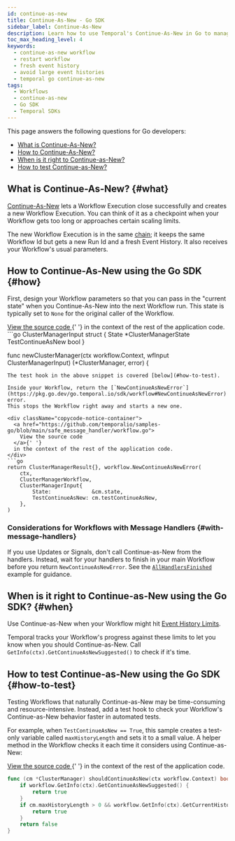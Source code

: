 ```yaml
---
id: continue-as-new
title: Continue-As-New - Go SDK
sidebar_label: Continue-As-New
description: Learn how to use Temporal's Continue-As-New in Go to manage large Event Histories by atomically creating new Workflow Executions with the same Workflow Id and fresh parameters.
toc_max_heading_level: 4
keywords:
  - continue-as-new workflow
  - restart workflow
  - fresh event history
  - avoid large event histories
  - temporal go continue-as-new
tags:
  - Workflows
  - continue-as-new
  - Go SDK
  - Temporal SDKs
---
```


This page answers the following questions for Go developers:

- [What is Continue-As-New?](#what)
- [How to Continue-As-New?](#how)
- [When is it right to Continue-as-New?](#when)
- [How to test Continue-as-New?](#how-to-test)

## What is Continue-As-New? {#what}

[Continue-As-New](/workflow-execution/continue-as-new) lets a Workflow Execution close successfully and creates a new Workflow Execution.
You can think of it as a checkpoint when your Workflow gets too long or approaches certain scaling limits.

The new Workflow Execution is in the same [chain](/workflow-execution#workflow-execution-chain); it keeps the same Workflow Id but gets a new Run Id and a fresh Event History.
It also receives your Workflow's usual parameters.

## How to Continue-As-New using the Go SDK {#how}

First, design your Workflow parameters so that you can pass in the "current state" when you Continue-As-New into the next Workflow run.
This state is typically set to `None` for the original caller of the Workflow.

<div className="copycode-notice-container">
  <a href="https://github.com/temporalio/samples-go/blob/main/safe_message_handler/workflow.go">
    View the source code
  </a>{' '}
  in the context of the rest of the application code.
</div>
```go
ClusterManagerInput struct {
    State             *ClusterManagerState
    TestContinueAsNew bool
}

func newClusterManager(ctx workflow.Context, wfInput ClusterManagerInput) (*ClusterManager, error) {

````
The test hook in the above snippet is covered [below](#how-to-test).

Inside your Workflow, return the [`NewContinueAsNewError`](https://pkg.go.dev/go.temporal.io/sdk/workflow#NewContinueAsNewError) error.
This stops the Workflow right away and starts a new one.

<div className="copycode-notice-container">
  <a href="https://github.com/temporalio/samples-go/blob/main/safe_message_handler/workflow.go">
    View the source code
  </a>{' '}
  in the context of the rest of the application code.
</div>
```go
return ClusterManagerResult{}, workflow.NewContinueAsNewError(
    ctx,
    ClusterManagerWorkflow,
    ClusterManagerInput{
        State:             &cm.state,
        TestContinueAsNew: cm.testContinueAsNew,
    },
)
````

### Considerations for Workflows with Message Handlers {#with-message-handlers}

If you use Updates or Signals, don't call Continue-as-New from the handlers.
Instead, wait for your handlers to finish in your main Workflow before you return `NewContinueAsNewError`.
See the [`AllHandlersFinished`](message-passing#wait-for-message-handlers) example for guidance.

## When is it right to Continue-as-New using the Go SDK? {#when}

Use Continue-as-New when your Workflow might hit [Event History Limits](/workflow-execution/event#event-history).

Temporal tracks your Workflow's progress against these limits to let you know when you should Continue-as-New.
Call `GetInfo(ctx).GetContinueAsNewSuggested()` to check if it's time.

## How to test Continue-as-New using the Go SDK {#how-to-test}

Testing Workflows that naturally Continue-as-New may be time-consuming and resource-intensive.
Instead, add a test hook to check your Workflow's Continue-as-New behavior faster in automated tests.

For example, when `TestContinueAsNew == True`, this sample creates a test-only variable called `maxHistoryLength` and sets it to a small value.
A helper method in the Workflow checks it each time it considers using Continue-as-New:

<div className="copycode-notice-container">
  <a href="https://github.com/temporalio/samples-go/blob/main/safe_message_handler/workflow.go">
    View the source code
  </a>{' '}
  in the context of the rest of the application code.
</div>

```go
func (cm *ClusterManager) shouldContinueAsNew(ctx workflow.Context) bool {
	if workflow.GetInfo(ctx).GetContinueAsNewSuggested() {
		return true
	}
	if cm.maxHistoryLength > 0 && workflow.GetInfo(ctx).GetCurrentHistoryLength() > cm.maxHistoryLength {
		return true
	}
	return false
}
```
